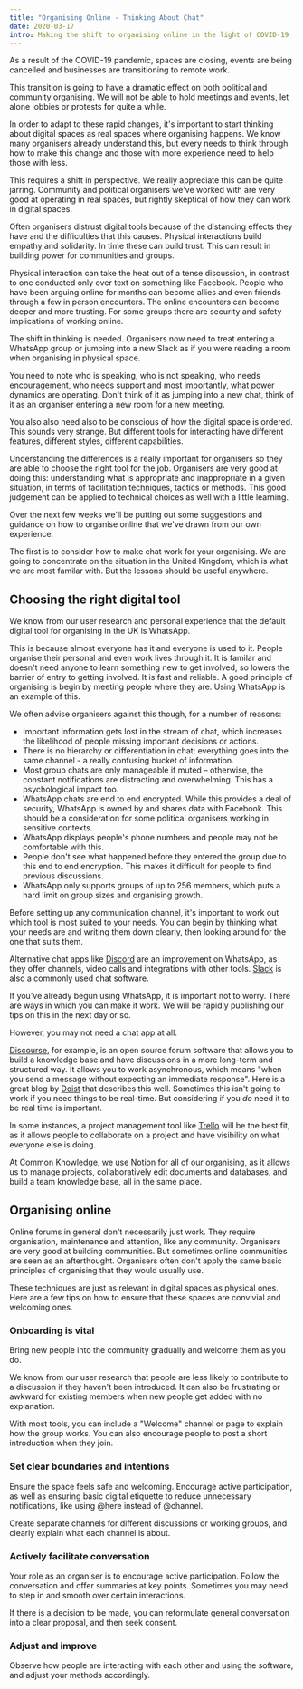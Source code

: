 ```yaml
---
title: "Organising Online - Thinking About Chat"
date: 2020-03-17
intro: Making the shift to organising online in the light of COVID-19
---
```

As a result of the COVID-19 pandemic, spaces are closing, events are being cancelled and businesses are transitioning to remote work. 

This transition is going to have a dramatic effect on both political and community organising. We will not be able to hold meetings and events, let alone lobbies or protests for quite a while.

In order to adapt to these rapid changes, it's important to start thinking about digital spaces as real spaces where organising happens. We know many organisers already understand this, but every needs to think through how to make this change and those with more experience need to help those with less.

This requires a shift in perspective. We really appreciate this can be quite jarring. Community and political organisers we've worked with are very good at operating in real spaces, but rightly skeptical of how they can work in digital spaces.

Often organisers distrust digital tools because of the distancing effects they have and the difficulties that this causes. Physical interactions build empathy and solidarity. In time these can build trust. This can result in building power for communities and groups. 

Physical interaction can take the heat out of a tense discussion, in contrast to one conducted only over text on something like Facebook. People who have been arguing online for months can become allies and even friends through a few in person encounters. The online encounters can become deeper and more trusting. For some groups there are security and safety implications of working online.

The shift in thinking is needed. Organisers now need to treat entering a WhatsApp group or jumping into a new Slack as if you were reading a room when organising in physical space. 

You need to note who is speaking, who is not speaking, who needs encouragement, who needs support and most importantly, what power dynamics are operating. Don't think of it as jumping into a new chat, think of it as an organiser entering a new room for a new meeting.

You also also need also to be conscious of how the digital space is ordered. This sounds very strange. But different tools for interacting have different features, different styles, different capabilities.

Understanding the differences is a really important for organisers so they are able to choose the right tool for the job. Organisers are very good at doing this: understanding what is appropriate and inappropriate in a given situation, in terms of facilitation techniques, tactics or methods. This good judgement can be applied to technical choices as well with a little learning.

Over the next few weeks we'll be putting out some suggestions and guidance on how to organise online that we've drawn from our own experience. 

The first is to consider how to make chat work for your organising. We are going to concentrate on the situation in the United Kingdom, which is what we are most familar with. But the lessons should be useful anywhere.

## Choosing the right digital tool

We know from our user research and personal experience that the default digital tool for organising in the UK is WhatsApp. 

This is because almost everyone has it and everyone is used to it. People organise their personal and even work lives through it. It is familar and doesn't need anyone to learn something new to get involved, so lowers the barrier of entry to getting involved. It is fast and reliable. A good principle of organising is begin by meeting people where they are. Using WhatsApp is an example of this.

We often advise organisers against this though, for a number of reasons:

- Important information gets lost in the stream of chat, which increases the likelihood of people missing important decisions or actions.
- There is no hierarchy or differentiation in chat: everything goes into the same channel - a really confusing bucket of information.
- Most group chats are only manageable if muted – otherwise, the constant notifications are distracting and overwhelming. This has a psychological impact too.
- WhatsApp chats are end to end encrypted. While this provides a deal of security, WhatsApp is owned by and shares data with Facebook. This should be a consideration for some political organisers working in sensitive contexts.
- WhatsApp displays people's phone numbers and people may not be comfortable with this.
- People don't see what happened before they entered the group due to this end to end encryption. This makes it difficult for people to find previous discussions.
- WhatsApp only supports groups of up to 256 members, which puts a hard limit on group sizes and organising growth.

Before setting up any communication channel, it's important to work out which tool is most suited to your needs. You can begin by thinking what your needs are and writing them down clearly, then looking around for the one that suits them.

Alternative chat apps like [Discord](https://discordapp.com/) are an improvement on WhatsApp, as they offer channels, video calls and integrations with other tools. [Slack](https://slack.com) is also a commonly used chat software.

If you've already begun using WhatsApp, it is important not to worry. There are ways in which you can make it work. We will be rapidly publishing our tips on this in the next day or so.

However, you may not need a chat app at all. 

[Discourse](https://www.discourse.org/), for example, is an open source forum software that allows you to build a knowledge base and have discussions in a more long-term and structured way. It allows you to work asynchronous, which means "when you send a message without expecting an immediate response". Here is a great blog by [Doist](https://doist.com/blog/asynchronous-communication/) that describes this well. Sometimes this isn't going to work if you need things to be real-time. But considering if you *do* need it to be real time is important.

In some instances, a project management tool like [Trello](https://trello.com/) will be the best fit, as it allows people to collaborate on a project and have visibility on what everyone else is doing.

At Common Knowledge, we use [Notion](http://notion.so) for all of our organising, as it allows us to manage projects, collaboratively edit documents and databases, and build a team knowledge base, all in the same place.

## Organising online

Online forums in general don't necessarily just work. They require organisation, maintenance and attention, like any community. Organisers are very good at building communities. But sometimes online communities are seen as an afterthought. Organisers often don't apply the same basic principles of organising that they would usually use.

These techniques are just as relevant in digital spaces as physical ones. Here are a few tips on how to ensure that these spaces are convivial and welcoming ones.

### Onboarding is vital

Bring new people into the community gradually and welcome them as you do.

We know from our user research that people are less likely to contribute to a discussion if they haven't been introduced. It can also be frustrating or awkward for existing members when new people get added with no explanation.

With most tools, you can include a "Welcome" channel or page to explain how the group works. You can also encourage people to post a short introduction when they join.

### Set clear boundaries and intentions

Ensure the space feels safe and welcoming. Encourage active participation, as well as ensuring basic digital etiquette to reduce unnecessary notifications, like using @here instead of @channel.

Create separate channels for different discussions or working groups, and clearly explain what each channel is about.

### Actively facilitate conversation

Your role as an organiser is to encourage active participation. Follow the conversation and offer summaries at key points. Sometimes you may need to step in and smooth over certain interactions.

If there is a decision to be made, you can reformulate general conversation into a clear proposal, and then seek consent.

### Adjust and improve

Observe how people are interacting with each other and using the software, and adjust your methods accordingly.